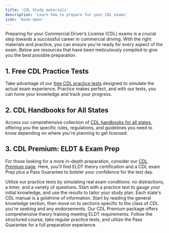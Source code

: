 ```yaml
---
title: 'CDL Study materials'
description: 'Learn how to prepare for your CDL exams'
icon: 'book-open'
---
```


Preparing for your Commercial Driver’s License (CDL) exams is a crucial step towards a successful career in commercial driving. With the right materials and practice, you can ensure you're ready for every aspect of the exam. Below are resources that have been meticulously compiled to give you the best possible preparation.

## 1. Free CDL Practice Tests

Take advantage of our [free CDL practice tests](https://driving-tests.org/cdl-practice-test/) designed to simulate the actual exam experience. Practice makes perfect, and with our tests, you can hone your knowledge and track your progress.

## 2. CDL Handbooks for All States

Access our comprehensive collection of [CDL handbooks for all states](https://driving-tests.org/cdl-handbooks/), offering you the specific rules, regulations, and guidelines you need to know depending on where you're planning to get licensed.

## 3. CDL Premium: ELDT & Exam Prep

For those looking for a more in-depth preparation, consider our [CDL Premium page](https://driving-tests.org/cdl-premium/). Here, you'll find ELDT theory certification and a CDL exam Prep plus a Pass Guarantee to bolster your confidence for the test day.

<AccordionGroup>

<Accordion title="How to Use Practice Tests Effectively">
Utilize our practice tests by simulating real exam conditions: no distractions, a timer, and a variety of questions. Start with a practice test to gauge your initial knowledge, and use the results to tailor your study plan.
</Accordion>

<Accordion title="Understanding the CDL Handbook">
Each state's CDL manual is a goldmine of information. Start by reading the general knowledge section, then move on to sections specific to the class of CDL you're seeking and any endorsements.
</Accordion>

<Accordion title="Maximizing CDL Premium Benefits">
Our CDL Premium package offers comprehensive theory training meeting ELDT requirements. Follow the structured course, take regular practice tests, and utilize the Pass Guarantee for a full preparation experience.
</Accordion>

</AccordionGroup>

